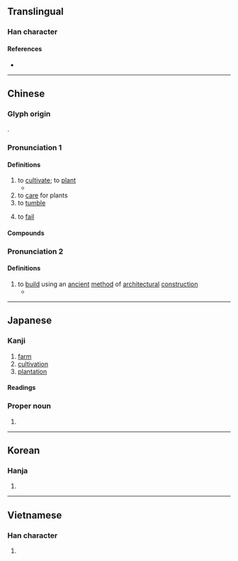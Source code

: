 {{character info/new}}
==Translingual==

===Han character===
{{Han char|rn=75|rad=木|as=06|sn=10|four=43950|canj=JID|ids=⿹[[𢦏]][[木]]}}

====References====
* {{Han ref|kx=0524.120|dkj=14750|dj=0913.040|hdz=21193.060|uh=683D|ud=26685|bh=AEE2|bd=44770}}

----

==Chinese==
{{zh-forms}}

===Glyph origin===
{{Han etym}}
{{Han compound|木|𢦏|c1=s|c2=p|ls=psc}}.

===Pronunciation 1===
{{zh-pron
|m=zāi
|c=zoi1
|mn=qz,tw,xm,zz:chai
|mc=y
|oc=y
|ma=
|cat=v
}}

====Definitions====
{{zh-hanzi}}

# to [[cultivate]]; to [[plant]]
#* {{zh-x|山 上 多 栽 樹，等於 修 水庫。雨 多 它 能 吞，雨 少 它 能 吐{tǔ}。|'''Planting''' more trees on mountains is akin to building reservoirs. If there's much rain they can take it in, if there's little rain they can dispense.|ref='''2004''', {{lang|zh|普通话水平测试实施纲要}}}}
# to [[care]] for plants
# to [[tumble]]
# {{lb|zh|by extension}} to [[fail]]

====Compounds====
{{zh-der|倒栽蔥|抑制栽培|栽觔斗|水耕栽培|無土栽培|栽植|栽培植物|接替栽培|栽絨|礫耕栽培|栽子|栽種|栽秧|栽人|栽贓|栽培|栽跟頭|栽排|盆栽|花栽子|糊仔栽培|買物栽贓|輪栽}}

===Pronunciation 2===
{{zh-pron
|m=zài
|cat=v
}}

====Definitions====
{{zh-hanzi}}

# to [[build]] using an [[ancient]] [[method]] of [[architectural]] [[construction]]
#* {{zh-x|里 而 栽{zài}，廣 丈，高 倍|He raised a mound at the distance of a li, 10 cubits thick, and twice as many in height|ref=Zuozhuan}}

{{zh-cat|Intermediate}}

----

==Japanese==

===Kanji===
{{ja-kanji|grade=c|rs=木06}}

# [[farm]]
# [[cultivation]]
# [[plantation]]

====Readings====
{{ja-readings
|goon=さい
|kanon=さい
|kun=う-える<う-ゑる
}}

===Proper noun===
{{ja-pos|proper|さい}}

# {{surname|ja|sort=さい}}

----

==Korean==

===Hanja===
{{ko-hanja|hangeul=재|eumhun=|rv=jae|mr=chae|y=cay}}

# {{rfdef|ko|sort=木06}}

----

==Vietnamese==

===Han character===
{{vi-hantu|[[tài]], [[trài]]|rs=木06}}

# {{rfdef|vi}}